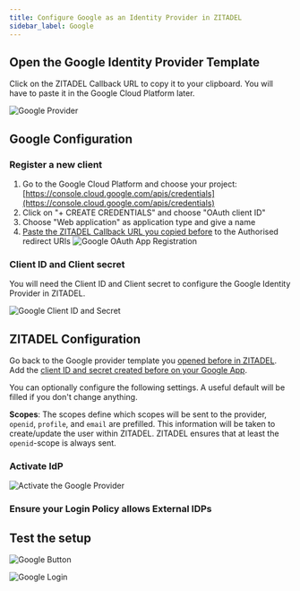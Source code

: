 ```yaml
---
title: Configure Google as an Identity Provider in ZITADEL
sidebar_label: Google
---
```



<Intro provider="Google"/>

## Open the Google Identity Provider Template

<IDPsOverview templates="Google"/>

Click on the ZITADEL Callback URL to copy it to your clipboard.
You will have to paste it in the Google Cloud Platform later.

![Google Provider](/img/guides/zitadel_google_create_provider.png)

## Google Configuration

### Register a new client

1. Go to the Google Cloud Platform and choose your project: [https://console.cloud.google.com/apis/credentials](https://console.cloud.google.com/apis/credentials)
2. Click on "+ CREATE CREDENTIALS" and choose "OAuth client ID"
3. Choose "Web application" as application type and give a name
4. [Paste the ZITADEL Callback URL you copied before](#open-the-google-identity-provider-template) to the Authorised redirect URIs
![Google OAuth App Registration](/img/guides/google_oauth_app_registration.png)

### Client ID and Client secret

You will need the Client ID and Client secret to configure the Google Identity Provider in ZITADEL.

![Google Client ID and Secret](/img/guides/google_client_id_secret.png)

## ZITADEL Configuration

Go back to the Google provider template you [opened before in ZITADEL](#open-the-google-identity-provider-template).
Add the [client ID and secret created before on your Google App](#client-id-and-client-secret).

You can optionally configure the following settings.
A useful default will be filled if you don't change anything.

**Scopes**: The scopes define which scopes will be sent to the provider, `openid`, `profile`, and `email` are prefilled.
This information will be taken to create/update the user within ZITADEL.
ZITADEL ensures that at least the `openid`-scope is always sent.

<GeneralConfigDescription provider_account="Google account" />

### Activate IdP

<Activate/>

![Activate the Google Provider](/img/guides/zitadel_activate_google.png)

### Ensure your Login Policy allows External IDPs

<CustomLoginPolicy/>

## Test the setup

<TestSetup loginscreen="your Google login"/>

<!-- TODO: Image highlights GitHub -->
![Google Button](/img/guides/zitadel_login_google.png)

![Google Login](/img/guides/google_login.png)
